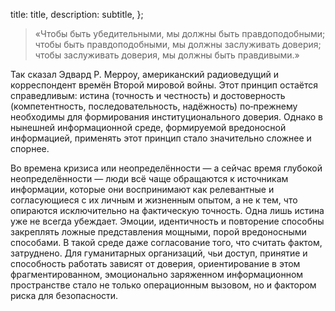 

  title: title,
  description: subtitle,
};

> «Чтобы быть убедительными, мы должны быть правдоподобными; чтобы быть правдоподобными, мы должны заслуживать доверия; чтобы заслуживать доверия, мы должны быть правдивыми.»

Так сказал Эдвард Р. Мерроу, американский радиоведущий и корреспондент времён Второй мировой войны. Этот принцип остаётся справедливым: истина (точность и честность) и достоверность (компетентность, последовательность, надёжность) по‑прежнему необходимы для формирования институционального доверия. Однако в нынешней информационной среде, формируемой вредоносной информацией, применять этот принцип стало значительно сложнее и спорнее.

Во времена кризиса или неопределённости — а сейчас время глубокой неопределённости — люди всё чаще обращаются к источникам информации, которые они воспринимают как релевантные и согласующиеся с их личным и жизненным опытом, а не к тем, что опираются исключительно на фактическую точность. Одна лишь истина уже не всегда убеждает. Эмоции, идентичность и повторение способны закреплять ложные представления мощными, порой вредоносными способами. В такой среде даже согласование того, что считать фактом, затруднено. Для гуманитарных организаций, чьи доступ, принятие и способность работать зависят от доверия, ориентирование в этом фрагментированном, эмоционально заряженном информационном пространстве стало не только операционным вызовом, но и фактором риска для безопасности.
